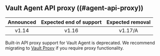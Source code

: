 ## Vault Agent API proxy ((#agent-api-proxy))

| Announced | Expected end of support | Expected removal |
| :-------: | :---------------------: | :--------------: |
| v1.14     | v1.16                   | v1.17/A

Built-in API proxy support for Vault Agent is deprecated. We recommend migrating
to [Vault Proxy](/vault/docs/agent-and-proxy/proxy/apiproxy) if you require
proxy functionality.
